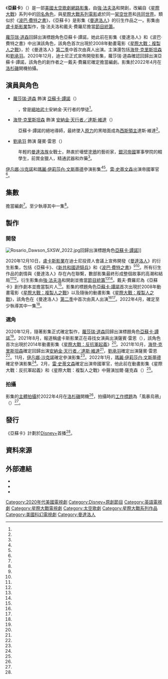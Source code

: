 {{Future TV show}}
{{NoteAT
|G1=Movie
|G2=Show
|G3=TV
}}
{{Infobox television
| show_name                = 亞蘇卡
| original_name            = {{lang|en|''Ahsoka''}}
| name                     = 
| image                    = 
| image_alt                = 
| genre                    = {{Plainlist|
* [[劇情片|劇情]]
* [[動作片|動作]]
* [[冒險片|冒險]]
* [[太空歌劇|太空歌劇]]
}}
| developer                  = {{Plainlist|
* [[強·法夫洛|強·法夫洛]]
* {{le|戴夫·費羅尼|Dave Filoni}}
}}
| based_on                 = {{Based on|[[星際大戰|星際大戰]]|[[喬治·盧卡斯|喬治·盧卡斯]]}}
| starring                 = {{Plainlist|
* [[蘿莎瑞·道森|蘿莎瑞·道森]]
* [[海登·克里斯坦森|海登·克里斯坦森]]
* [[劉承羽|劉承羽]]
}}
| composer                 = 
| country                  = {{US}}
| language                 = 英語
| num_seasons              = <!-- Only increment once a new season premieres, per the template documentation -->
| num_episodes             = <!-- Only increment once a new episode premieres, per the template documentation-->
| list_episodes            = 
| executive_producer       = {{Plainlist|
* 強·法夫洛
* 戴夫·費羅尼
* [[凱斯琳·甘迺迪_(電影監製)|凱斯琳·甘迺迪]]
}}
| cinematography           = 
| editor                   = 
| runtime                  = 
| location                 = 
| company                  = [[盧卡斯影業|盧卡斯影業]]
| distributor              = {{le|迪士尼平台發行|Disney Platform Distribution}}
| network                  = [[Disney+|Disney+]]
| related                  = {{Plainlist|
* 《[[曼達洛人_(電視劇)|曼達洛人]]》
* 《[[波巴·費特之書|波巴·費特之書]]》
}}
| first_aired              = <!-- {{Start date|YYYY|MM|DD}} -->
| last_aired               = <!-- {{End date|present}} -->
}}

《'''亞蘇卡'''》（{{lang-en|''Ahsoka''}}）是一部[[美國|美國]][[太空歌劇|太空歌劇]][[網絡劇|網路影集]]，由[[強·法夫洛|強·法夫洛]]和{{le|戴夫·費羅尼|Dave Filoni}}開創，改編自《[[星際大戰|星際大戰]]》系列中的[[亞蘇卡·譚諾|同名角色]]，與[[星際大戰電影列表|星際大戰系列電影]]處於同一[[架空世界|架空世界]]和[[共同世界|共同世界]]。類似於《[[波巴·費特之書|波巴·費特之書]]》，《亞蘇卡》是影集《[[曼達洛人_(電視劇)|曼達洛人]]》的衍生作品之一。影集由[[盧卡斯影業|盧卡斯影業]]製作，強·法夫洛和戴夫·費羅尼擔當[[節目統籌|節目統籌]]。

[[蘿莎瑞·道森|蘿莎瑞·道森]]回歸出演標題角色亞蘇卡·譚諾，她此前在影集《曼達洛人》和《波巴·費特之書》中出演該角色，該角色首次出現於2008年動畫電影《[[星球大戰：複製人之戰_(電影)|星際大戰：複製人之戰]]》，於《曼達洛人》[[曼達洛人_(第二季)|第二季]]中首次由真人出演。主演還包括[[海登·克里斯坦森|海登·克里斯坦森]]和[[劉承羽|劉承羽]]。2020年12月，迪士尼正式宣佈開發影集，蘿莎瑞·道森確認回歸出演亞蘇卡·譚諾，該角色的創作者之一戴夫·費羅尼確定擔當編劇。影集於2022年4月在[[洛杉磯|洛杉磯]]開機拍攝。

== 演員與角色 ==
* [[蘿莎瑞·道森|蘿莎瑞·道森]] 飾演 [[亞蘇卡·譚諾|亞蘇卡·譚諾]]（{{lang|en|Ahsoka Tano}}）
: {{le|托古塔人|Togruta}}，曾是[[絕地武士|絕地武士]]安納金·天行者的學徒<ref name="DisneyInvestorDayVerge" />。

* [[海登·克里斯坦森|海登·克里斯坦森]] 飾演 [[達斯·維達|安納金·天行者／達斯·維達]]（{{lang|en|Anakin Skywalker / Darth Vader}}）
: 亞蘇卡·譚諾的絕地導師，最終墜入[[原力|原力]]的黑暗面成為[[西斯_(星際大戰)|西斯領主]]達斯·維達<ref name="Christensen" />。

* [[劉承羽|劉承羽]] 飾演 薩賓·雷恩（{{lang|en|Sabine Wren}}）
: 年輕的[[曼達洛族|曼達洛族]]女戰士，熱衷於墻壁[[塗鴉|塗鴉]]的藝術家，[[銀河帝國_(星際大戰)|銀河帝國]]軍事學院的輟學生，前賞金獵人，精通武器和炸藥<ref name="Bordizzo" />。

[[伊凡娜·沙克諾|伊凡娜·沙克諾]]和[[瑪麗·伊莉莎白·文斯蒂德|瑪麗·伊莉莎白·文斯蒂德]]參演影集<ref name="Sakhno" /><ref name="Winstead" />。[[雷·史蒂文森|雷·史蒂文森]]出演帝國軍官<ref name="Stevenson" />。

== 集數 ==
{{le|戴夫·費羅尼|Dave Filoni}}擔當編劇<ref name="SpinOffProducerPriorities" />。{{le|彼得·拉姆齊|Peter Ramsey}}至少執導其中一集<ref name="Ramsey" />。

== 製作 ==
=== 開發 ===
[[Image:Rosario_Dawson_SXSW_2022.jpg|thumb]]回歸出演標題角色[[亞蘇卡·譚諾|亞蘇卡·譚諾]]]]

2020年12月10日，[[盧卡斯影業|盧卡斯影業]]在迪士尼投資人會議上宣佈開發《[[曼達洛人_(電視劇)|曼達洛人]]》的衍生影集，包括《亞蘇卡》、《[[新共和國遊騎兵|新共和國遊騎兵]]》和《[[波巴·費特之書|波巴·費特之書]]》<ref name="DisneyInvestorDay" /><ref name="BobaSeries" />。所有衍生作品的劇情與《曼達洛人》存在內在聯繫，數部影集最終形成整個故事的高潮和結局<ref name="DisneyInvestorDayVerge" /><ref name="BobaSeries" />。衍生影集由[[強·法夫洛|強·法夫洛]]和{{le|戴夫·費羅尼|Dave Filoni}}開創並擔當[[節目統籌|節目統籌]]<ref name="DisneyInvestorDay" /><ref name="BobaSeries" />。戴夫·費羅尼為《亞蘇卡》創作劇本並擔當製片人<ref name="SpinOffProducerPriorities" />。影集的標題角色[[亞蘇卡·譚諾|亞蘇卡·譚諾]]首次出現於2008年動畫電影《[[星球大戰：複製人之戰_(電影)|星際大戰：複製人之戰]]》以及隨後的動畫影集《[[星際大戰：複製人之戰_(2008年電視影集)|星際大戰：複製人之戰]]》，該角色在《曼達洛人》[[曼達洛人_(第二季)|第二季]]中首次由真人出演<ref name="StarWarsInvestorDayRoundUp" /><ref name="DawsonMandoS2" />。2022年4月，{{le|彼得·拉姆齊|Peter Ramsey}}確定至少執導其中一集<ref name="Ramsey" />。

=== 選角 ===
2020年12月，隨著影集正式確定製作，[[蘿莎瑞·道森|蘿莎瑞·道森]]回歸出演標題角色[[亞蘇卡·譚諾|亞蘇卡·譚諾]]<ref name="DisneyInvestorDayVerge" />。2021年8月，報道稱盧卡斯影業正在尋找女演員出演薩賓·雷恩（{{lang|en|Sabine Wren}}），該角色首次出現於2014年動畫影集《[[星際大戰：反抗軍起義|星際大戰：反抗軍起義]]》<ref name="WrenLiveAction" />。2021年10月，[[海登·克里斯坦森|海登·克里斯坦森]]確定回歸出演[[達斯·維達|安納金·天行者／達斯·維達]]<ref name="Christensen" />，[[劉承羽|劉承羽]]確定出演薩賓·雷恩<ref name="Bordizzo" />。11月，[[伊凡娜·沙克諾|伊凡娜·沙克諾]]確定參演影集<ref name="Sakhno" />。2022年1月，[[瑪麗·伊莉莎白·文斯蒂德|瑪麗·伊莉莎白·文斯蒂德]]確定參演影集<ref name="Winstead" />。2月，[[雷·史蒂文森|雷·史蒂文森]]確定出演帝國軍官，他此前在動畫影集《星際大戰：反抗軍起義》和《星際大戰：複製人之戰》中聲演加爾·薩克森（{{lang|en|Gar Saxon}}）<ref name="Stevenson" />。

=== 拍攝 ===
影集的[[主體拍攝|主體拍攝]]於2022年4月在[[洛杉磯|洛杉磯]]開機<ref name="Stevenson" />，拍攝時的[[工作標題|工作標題]]為「風暴烏鴉」（{{lang|en|''Stormcrow''}}）<ref name="WorkingTitle" />。

== 發行 ==
《亞蘇卡》計劃於[[Disney+|Disney+]]首播<ref name="DisneyInvestorDay" />。

== 資料來源 ==
{{Reflist|30em|refs=

<ref name="DisneyInvestorDay">{{cite web|url=https://www.slashfilm.com/mandalorian-spin-off-shows-ahsoka-and-rangers-of-the-new-republic/|title=Lucasfilm Announces ‘The Mandalorian’ Spin-Offs ‘Ahsoka’ and ‘Rangers of the New Republic’|last=Anderton|first=Ethan|work=/Film|date=2020-12-10|accessdate=2020-12-10|archiveurl=https://web.archive.org/web/20201211001516/https://www.slashfilm.com/mandalorian-spin-off-shows-ahsoka-and-rangers-of-the-new-republic/|archivedate=2020-12-10|dead-url=no}}</ref>

<ref name="DisneyInvestorDayVerge">{{cite web|url=https://www.theverge.com/2020/12/10/22168619/disney-plus-star-wars-rangers-of-the-new-republic-ahsoka-mandalorian-spinoffs|title=Disney Plus is getting two new Mandalorian spinoffs: Rangers of the New Republic and Ahsoka|last=Gartenberg|first=Chaim|work=[[The_Verge|The Verge]]|date=2020-12-10|accessdate=2020-12-10|archiveurl=https://web.archive.org/web/20201210233851/https://www.theverge.com/2020/12/10/22168619/disney-plus-star-wars-rangers-of-the-new-republic-ahsoka-mandalorian-spinoffs|archivedate=2020-12-10|dead-url=no|language=en-US}}</ref>

<ref name="StarWarsInvestorDayRoundUp">{{Cite web |date=2020-12-10 |title=Future Lucasfilm Projects Revealed |url=https://www.starwars.com/news/future-lucasfilm-projects-revealed |dead-url=no |archive-url=https://web.archive.org/web/20201213074720/https://www.starwars.com/news/future-lucasfilm-projects-revealed |archive-date=2020-12-13 |access-date=2020-12-14 |website=[[StarWars.com|StarWars.com]]|language=en-US}}</ref>

<ref name="BobaSeries">{{Cite web |last=Vary |first=Adam B. |date=2020-12-19 |title=How Disney and Lucasfilm Are Remaking Star Wars in the Image of Marvel Studios |url=https://variety.com/2020/tv/news/disney-star-wars-marvel-studios-1234866986/ |dead-url=no |archive-url=https://web.archive.org/web/20201219162659/https://variety.com/2020/tv/news/disney-star-wars-marvel-studios-1234866986/ |archive-date=2020-12-19 |access-date=2020-12-19 |website=[[Variety_(magazine)|Variety]]|language=en-US}}</ref>

<ref name="DawsonMandoS2">{{Cite web |last=Sciretta |first=Peter |date=2020-03-20 |title=Star Wars Exclusive: ‘The Mandalorian’ Season 2 Casts Rosario Dawson as Ahsoka Tano |url=https://www.slashfilm.com/rosario-dawson-ahsoka-mandalorian/ |dead-url=no |archive-url=https://web.archive.org/web/20200320174731/https://www.slashfilm.com/rosario-dawson-ahsoka-mandalorian/ |archive-date=2020-03-20 |access-date=2020-03-20 |website=/Film|language=en-US}}</ref>

<ref name="SpinOffProducerPriorities">{{Cite web |last=Taylor |first=Drew |date=2020-12-21 |title=Jon Favreau Reveals 'Rangers of the New Republic' Setting, Who's Behind 'Ahsoka' |url=https://collider.com/jon-favreau-rangers-of-the-new-republic-ahsoka-news/ |dead-url=no |archive-url=http://web.archive.org/web/20201222083553/https://collider.com/jon-favreau-rangers-of-the-new-republic-ahsoka-news/ |archive-date=2020-12-22 |access-date=2021-02-14 |website=[[Collider_(website)|Collider]]|language=en-US}}</ref>

<ref name="WrenLiveAction">{{Cite web |last=Couch |first=Aaron |date=2021-08-11 |title=Marvel Revs Up New Chapter in Animation With 'What If…?' |url=https://www.hollywoodreporter.com/tv/tv-news/marvel-what-if-voice-cast-1234995673 |url-status=live |archive-url=https://web.archive.org/web/20210811154203/https://www.hollywoodreporter.com/tv/tv-news/marvel-what-if-voice-cast-1234995673/|archive-date=2021-08-11 |access-date=2021-08-11 |website=[[The_Hollywood_Reporter|The Hollywood Reporter]]|language=en-US}}</ref>

<ref name="Christensen">{{Cite web |last=Kit |first=Borys |date=2021-10-22 |title=Hayden Christensen Returning to Star Wars With 'Ahsoka' Series (Exclusive) |url=https://www.hollywoodreporter.com/tv/tv-news/star-wars-hayden-christensen-ahsoka-show-1235035459/|url-status=live |archive-url=https://web.archive.org/web/20211022214505/https://www.hollywoodreporter.com/tv/tv-news/star-wars-hayden-christensen-ahsoka-show-1235035459/ |archive-date=2021-10-22 |access-date=2021-10-22 |website=[[The_Hollywood_Reporter|The Hollywood Reporter]]|language=en-US}}</ref>

<ref name="Bordizzo">{{Cite web |last=Andreeva |first=Nellie |date=2021-11-19 |title='Star Wars: Ahsoka': Natasha Liu Bordizzo To Play Sabine Wren In Disney+ Series |url=https://deadline.com/2021/11/star-wars-ahsoka-natasha-liu-bordizzo-sabine-wren-disney-plus-rosario-dawson-1234877527/ |url-status=live |archive-url=https://web.archive.org/web/20211119214413/https://deadline.com/2021/11/star-wars-ahsoka-natasha-liu-bordizzo-sabine-wren-disney-plus-rosario-dawson-1234877527/ |archive-date=2021-11-19 |access-date=2021-11-19 |website=[[Deadline_Hollywood|Deadline Hollywood]]|language=en-US}}</ref>

<ref name="Sakhno">{{Cite web |last=Andreeva |first=Nellie |date=2021-11-29 |title='Star Wars: Ahsoka': Ivanna Sakhno Joins Disney+ Series |url=https://deadline.com/2021/11/star-wars-ahsoka-ivanna-sakhno-cast-disney-plus-series-rosario-dawson-1234881590/ |url-status=live |archive-url=https://web.archive.org/web/20211129214751/https://deadline.com/2021/11/star-wars-ahsoka-ivanna-sakhno-cast-disney-plus-series-rosario-dawson-1234881590/ |archive-date=2021-11-29|access-date=2021-11-29 |website=[[Deadline_Hollywood|Deadline Hollywood]]|language=en-US}}</ref>

<ref name="Winstead">{{Cite web |last=Kit |first=Borys |date=2022-01-21 |title=Mary Elizabeth Winstead Joins Rosario Dawson in 'Ahsoka' (Exclusive) |url=https://www.hollywoodreporter.com/tv/tv-news/star-wars-mary-elizabeth-winstead-ahsoka-1235078843/ |url-status=live |archive-url=https://web.archive.org/web/20220121225130/https://www.hollywoodreporter.com/tv/tv-news/star-wars-mary-elizabeth-winstead-ahsoka-1235078843/ |archive-date=2022-01-21 |access-date=2022-01-21 |website=[[The_Hollywood_Reporter|The Hollywood Reporter]]|language=en-US}}</ref>

<ref name="WorkingTitle">{{Cite web |date=2022-02-09 |title=Production Weekly – Issue 1285 – Thursday, February 10, 2022 / 205 Listings – 47 Pages |url=https://www.productionweekly.com/production-weekly-issue-1285-thursday-february-10-2022-205-listings-47-pages/ |url-status=live |archive-url=https://web.archive.org/web/20220210133556/https://www.productionweekly.com/production-weekly-issue-1285-thursday-february-10-2022-205-listings-47-pages/ |archive-date=2022-02-10 |access-date=2022-02-10 |website=Production Weekly|language=en-US}}</ref>

<ref name="Stevenson">{{Cite web |last=Kit |first=Borys |date=2022-02-11 |title=‘Ahsoka’: Ray Stevenson Joins Rosario Dawson in Latest ‘Star Wars’ Series (Exclusive) |url=https://www.hollywoodreporter.com/tv/tv-news/ahsoka-ray-stevenson-rosario-dawson-star-wars-series-1235091736/ |url-status=live |archive-url=https://web.archive.org/web/20220211213522/https://www.hollywoodreporter.com/tv/tv-news/ahsoka-ray-stevenson-rosario-dawson-star-wars-series-1235091736/ |archive-date=2022-02-11 |access-date=2022-02-11 |website=[[The_Hollywood_Reporter|The Hollywood Reporter]]|language=en-US}}</ref>

<ref name="Ramsey">{{Cite web |last=Kit |first=Borys |date=2022-04-08 |title=Peter Ramsey Tapped as a Director of ‘Ahsoka’, the Latest ‘Star Wars’ Series (Exclusive) |url=https://www.hollywoodreporter.com/tv/tv-news/ahsoka-peter-ramsey-director-star-wars-series-1235127443/ |url-status=live |archive-url=https://web.archive.org/web/20220408205348/https://www.hollywoodreporter.com/tv/tv-news/ahsoka-peter-ramsey-director-star-wars-series-1235127443/ |archive-date=2022-04-08 |access-date=2022-04-08 |website=[[The_Hollywood_Reporter|The Hollywood Reporter]]|language=en-US}}</ref>

}}

== 外部連結 ==
* {{Disney+ series}}
* {{IMDb title}}
* {{Wookieepedia|Star Wars: Ahsoka|《亞蘇卡》}}

{{Star Wars drafts}}
{{The Mandalorian}}
{{Star Wars}}
{{Lucasfilm}}
{{Disney+ original series}}
{{Jon Favreau}}
{{portal bar|電視|美國|推想小說}}

{{DEFAULTSORT:Ahsoka}}
[[Category:2020年代美國電視劇|Category:2020年代美國電視劇]]
[[Category:Disney+原創節目|Category:Disney+原創節目]]
[[Category:英語電視劇|Category:英語電視劇]]
[[Category:星際大戰電視劇|Category:星際大戰電視劇]]
[[Category:太空歌劇|Category:太空歌劇]]
[[Category:星際大戰系列作品|Category:星際大戰系列作品]]
[[Category:美國科幻電視劇|Category:美國科幻電視劇]]
[[Category:曼達洛人|Category:曼達洛人]]